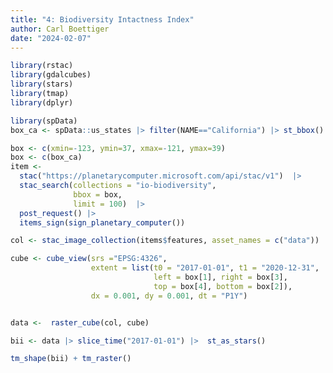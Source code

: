 ```yaml
---
title: "4: Biodiversity Intactness Index"
author: Carl Boettiger
date: "2024-02-07"
---
```


```r
library(rstac)
library(gdalcubes)
library(stars)
library(tmap)
library(dplyr)

```

```r
library(spData)
box_ca <- spData::us_states |> filter(NAME=="California") |> st_bbox()
```


```r
box <- c(xmin=-123, ymin=37, xmax=-121, ymax=39) 
box <- c(box_ca)
item <-  
  stac("https://planetarycomputer.microsoft.com/api/stac/v1")  |>
  stac_search(collections = "io-biodiversity",
              bbox = box,
              limit = 100)  |>
  post_request() |>
  items_sign(sign_planetary_computer())

```




```r
col <- stac_image_collection(items$features, asset_names = c("data"))

cube <- cube_view(srs ="EPSG:4326",
                  extent = list(t0 = "2017-01-01", t1 = "2020-12-31",
                                left = box[1], right = box[3],
                                top = box[4], bottom = box[2]),
                  dx = 0.001, dy = 0.001, dt = "P1Y")


data <-  raster_cube(col, cube)
```






```r
bii <- data |> slice_time("2017-01-01") |>  st_as_stars()

tm_shape(bii) + tm_raster()
```

